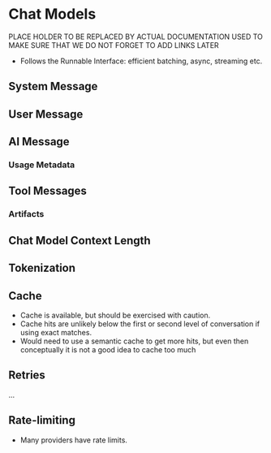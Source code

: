 # Chat Models

PLACE HOLDER TO BE REPLACED BY ACTUAL DOCUMENTATION
USED TO MAKE SURE THAT WE DO NOT FORGET TO ADD LINKS LATER

* Follows the Runnable Interface: efficient batching, async, streaming etc.

## System Message

## User Message

## AI Message

### Usage Metadata

## Tool Messages

### Artifacts

## Chat Model Context Length

## Tokenization

## Cache

* Cache is available, but should be exercised with caution.
* Cache hits are unlikely below the first or second level of conversation if using exact matches.
* Would need to use a semantic cache to get more hits, but even then conceptually it is not a good idea to cache too much


## Retries

...



## Rate-limiting

* Many providers have rate limits.

